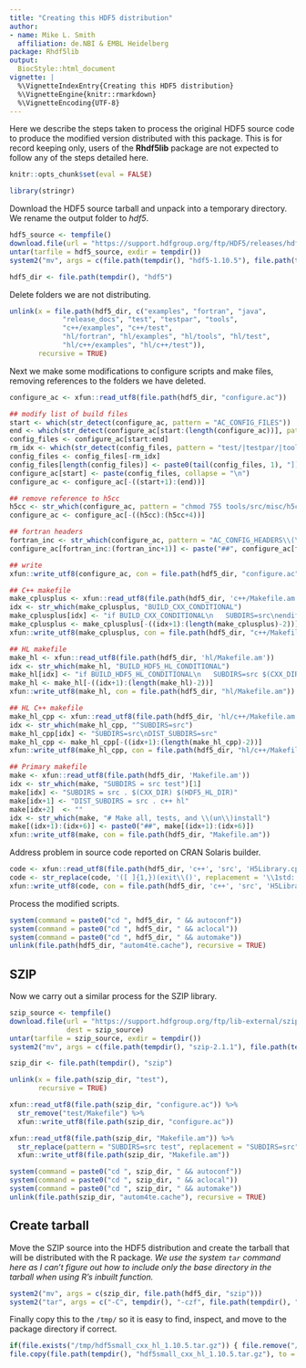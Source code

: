 ```yaml
---
title: "Creating this HDF5 distribution"
author:
- name: Mike L. Smith
  affiliation: de.NBI & EMBL Heidelberg
package: Rhdf5lib
output:
  BiocStyle::html_document
vignette: |
  %\VignetteIndexEntry{Creating this HDF5 distribution}
  %\VignetteEngine{knitr::rmarkdown}
  %\VignetteEncoding{UTF-8}
---
```


Here we describe the steps taken to process the original HDF5 source code to produce the modified version distributed with this package.  This is for record keeping only, users of the **Rhdf5lib** package are not expected to follow any of the steps detailed here.

```r
knitr::opts_chunk$set(eval = FALSE)
```

```r
library(stringr)
```

Download the HDF5 source tarball and unpack into a temporary directory.  We rename the output folder to *hdf5*.

```r
hdf5_source <- tempfile()
download.file(url = "https://support.hdfgroup.org/ftp/HDF5/releases/hdf5-1.10/hdf5-1.10.5/src/hdf5-1.10.5.tar.bz2", dest = hdf5_source)
untar(tarfile = hdf5_source, exdir = tempdir())
system2("mv", args = c(file.path(tempdir(), "hdf5-1.10.5"), file.path(tempdir(), "hdf5")))
```


```r
hdf5_dir <- file.path(tempdir(), "hdf5")
```

Delete folders we are not distributing.

```r
unlink(x = file.path(hdf5_dir, c("examples", "fortran", "java", 
             "release_docs", "test", "testpar", "tools", 
             "c++/examples", "c++/test", 
             "hl/fortran", "hl/examples", "hl/tools", "hl/test",
             "hl/c++/examples", "hl/c++/test")),
       recursive = TRUE)
```

Next we make some modifications to configure scripts and make files, removing references to the folders we have deleted.

```r
configure_ac <- xfun::read_utf8(file.path(hdf5_dir, "configure.ac"))

## modify list of build files
start <- which(str_detect(configure_ac, pattern = "AC_CONFIG_FILES"))
end <- which(str_detect(configure_ac[start:(length(configure_ac))], pattern = "\\)$"))[1] + start - 1
config_files <- configure_ac[start:end]
rm_idx <- which(str_detect(config_files, pattern = "test/|testpar/|tools/|examples/|fortran/|java/|h5c++/"))
config_files <- config_files[-rm_idx]
config_files[length(config_files)] <- paste0(tail(config_files, 1), "])")
configure_ac[start] <- paste(config_files, collapse = "\n")
configure_ac <- configure_ac[-((start+1):(end))]

## remove reference to h5cc
h5cc <- str_which(configure_ac, pattern = "chmod 755 tools/src/misc/h5cc")
configure_ac <- configure_ac[-((h5cc):(h5cc+4))]

## fortran headers
fortran_inc <- str_which(configure_ac, pattern = "AC_CONFIG_HEADERS\\(\\[fortran/src/H5config_f\\.inc")
configure_ac[fortran_inc:(fortran_inc+1)] <- paste("##", configure_ac[fortran_inc:(fortran_inc+1)])

## write 
xfun::write_utf8(configure_ac, con = file.path(hdf5_dir, "configure.ac"))

## C++ makefile
make_cplusplus <- xfun::read_utf8(file.path(hdf5_dir, 'c++/Makefile.am'))
idx <- str_which(make_cplusplus, "BUILD_CXX_CONDITIONAL")
make_cplusplus[idx] <- "if BUILD_CXX_CONDITIONAL\n   SUBDIRS=src\nendif\nDIST_SUBDIRS = src"
make_cplusplus <- make_cplusplus[-((idx+1):(length(make_cplusplus)-2))] 
xfun::write_utf8(make_cplusplus, con = file.path(hdf5_dir, "c++/Makefile.am"))

## HL makefile
make_hl <- xfun::read_utf8(file.path(hdf5_dir, 'hl/Makefile.am'))
idx <- str_which(make_hl, "BUILD_HDF5_HL_CONDITIONAL")
make_hl[idx] <- "if BUILD_HDF5_HL_CONDITIONAL\n   SUBDIRS=src $(CXX_DIR)\nendif\nDIST_SUBDIRS = src c++"
make_hl <- make_hl[-((idx+1):(length(make_hl)-2))] 
xfun::write_utf8(make_hl, con = file.path(hdf5_dir, "hl/Makefile.am"))

## HL C++ makefile
make_hl_cpp <- xfun::read_utf8(file.path(hdf5_dir, 'hl/c++/Makefile.am'))
idx <- str_which(make_hl_cpp, "^SUBDIRS=src")
make_hl_cpp[idx] <- "SUBDIRS=src\nDIST_SUBDIRS=src"
make_hl_cpp <- make_hl_cpp[-((idx+1):(length(make_hl_cpp)-2))] 
xfun::write_utf8(make_hl_cpp, con = file.path(hdf5_dir, "hl/c++/Makefile.am"))

## Primary makefile
make <- xfun::read_utf8(file.path(hdf5_dir, 'Makefile.am'))
idx <- str_which(make, "SUBDIRS = src test")[1]
make[idx] <- "SUBDIRS = src . $(CXX_DIR) $(HDF5_HL_DIR)"
make[idx+1] <- "DIST_SUBDIRS = src . c++ hl"
make[idx+2]  <- ""
idx <- str_which(make, "# Make all, tests, and \\(un\\)install")
make[(idx+1):(idx+6)] <- paste0("##", make[(idx+1):(idx+6)])
xfun::write_utf8(make, con = file.path(hdf5_dir, "Makefile.am"))
```

Address problem in source code reported on CRAN Solaris builder.

```r
code <- xfun::read_utf8(file.path(hdf5_dir, 'c++', 'src', 'H5Library.cpp'))
code <- str_replace(code, '([ ]{1,})(exit\\()', replacement = '\\1std::\\2' )
xfun::write_utf8(code, con = file.path(hdf5_dir, 'c++', 'src', 'H5Library.cpp'))
```

Process the modified scripts.

```r
system(command = paste0("cd ", hdf5_dir, " && autoconf"))
system(command = paste0("cd ", hdf5_dir, " && aclocal"))
system(command = paste0("cd ", hdf5_dir, " && automake"))
unlink(file.path(hdf5_dir, "autom4te.cache"), recursive = TRUE)
```

## SZIP

Now we carry out a similar process for the SZIP library.

```r
szip_source <- tempfile()
download.file(url = "https://support.hdfgroup.org/ftp/lib-external/szip/2.1.1/src/szip-2.1.1.tar.gz",
              dest = szip_source)
untar(tarfile = szip_source, exdir = tempdir())
system2("mv", args = c(file.path(tempdir(), "szip-2.1.1"), file.path(tempdir(), "szip")))
```

```r
szip_dir <- file.path(tempdir(), "szip")
```

```r
unlink(x = file.path(szip_dir, "test"),
       recursive = TRUE)
```

```r
xfun::read_utf8(file.path(szip_dir, "configure.ac")) %>%
  str_remove("test/Makefile") %>%
  xfun::write_utf8(file.path(szip_dir, "configure.ac"))

xfun::read_utf8(file.path(szip_dir, "Makefile.am")) %>%
  str_replace(pattern = "SUBDIRS=src test", replacement = "SUBDIRS=src") %>%
  xfun::write_utf8(file.path(szip_dir, "Makefile.am"))
```

```r
system(command = paste0("cd ", szip_dir, " && autoconf"))
system(command = paste0("cd ", szip_dir, " && aclocal"))
system(command = paste0("cd ", szip_dir, " && automake"))
unlink(file.path(szip_dir, "autom4te.cache"), recursive = TRUE)
```

## Create tarball

Move the SZIP source into the HDF5 distribution and create the tarball that will be distributed with the R package.  *We use the system `tar` command here as I can't figure out how to include only the base directory in the tarball when using R's inbuilt function.*

```r
system2("mv", args = c(szip_dir, file.path(hdf5_dir, "szip")))
system2("tar", args = c("-C", tempdir(), "-czf", file.path(tempdir(), "hdf5small_cxx_hl_1.10.5.tar.gz"), "hdf5"))
```

Finally copy this to the `/tmp/` so it is easy to find, inspect, and move to the package directory if correct.

```r
if(file.exists("/tmp/hdf5small_cxx_hl_1.10.5.tar.gz")) { file.remove("/tmp/hdf5small_cxx_hl_1.10.5.tar.gz") }
file.copy(file.path(tempdir(), "hdf5small_cxx_hl_1.10.5.tar.gz"), to = "/tmp/")
```

